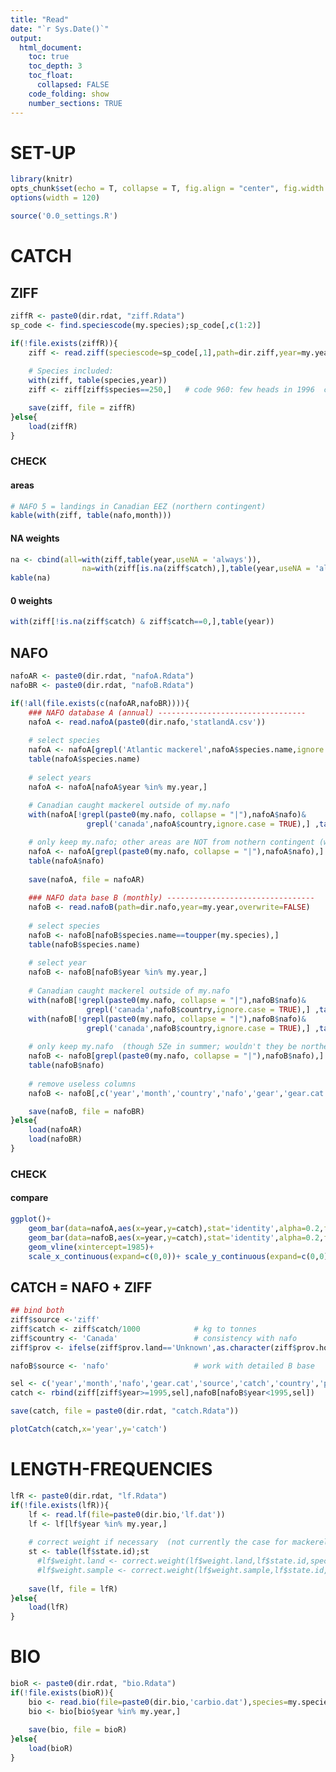 ```yaml
---
title: "Read"
date: "`r Sys.Date()`"
output:
  html_document:
    toc: true
    toc_depth: 3
    toc_float:
      collapsed: FALSE
    code_folding: show
    number_sections: TRUE
---
```


# SET-UP

```r
library(knitr)
opts_chunk$set(echo = T, collapse = T, fig.align = "center", fig.width = 9, fig.height = 6)
options(width = 120)
```    

```r
source('0.0_settings.R')
```

# CATCH
## ZIFF

```r
ziffR <- paste0(dir.rdat, "ziff.Rdata")
sp_code <- find.speciescode(my.species);sp_code[,c(1:2)]

if(!file.exists(ziffR)){
    ziff <- read.ziff(speciescode=sp_code[,1],path=dir.ziff,year=my.year)
    
    # Species included:
    with(ziff, table(species,year))
    ziff <- ziff[ziff$species==250,]   # code 960: few heads in 1996  code 951: wrong whelk

    save(ziff, file = ziffR)
}else{
    load(ziffR)
}

```
### CHECK {.tabset}
#### areas
```r
# NAFO 5 = landings in Canadian EEZ (northern contingent)
kable(with(ziff, table(nafo,month)))     
```
#### NA weights
```r
na <- cbind(all=with(ziff,table(year,useNA = 'always')),
                na=with(ziff[is.na(ziff$catch),],table(year,useNA = 'always')))
kable(na)
```
#### 0 weights
```r
with(ziff[!is.na(ziff$catch) & ziff$catch==0,],table(year))
```

## NAFO

```r
nafoAR <- paste0(dir.rdat, "nafoA.Rdata")
nafoBR <- paste0(dir.rdat, "nafoB.Rdata")

if(!all(file.exists(c(nafoAR,nafoBR)))){
    ### NAFO database A (annual) ---------------------------------
    nafoA <- read.nafoA(paste0(dir.nafo,'statlandA.csv')) 
    
    # select species
    nafoA <- nafoA[grepl('Atlantic mackerel',nafoA$species.name,ignore.case = TRUE),]
    table(nafoA$species.name)
    
    # select years
    nafoA <- nafoA[nafoA$year %in% my.year,]
    
    # Canadian caught mackerel outside of my.nafo
    with(nafoA[!grepl(paste0(my.nafo, collapse = "|"),nafoA$nafo)&
                 grepl('canada',nafoA$country,ignore.case = TRUE),] ,table(year,nafo))

    # only keep my.nafo; other areas are NOT from nothern contingent (winter months in US or Europe)
    nafoA <- nafoA[grepl(paste0(my.nafo, collapse = "|"),nafoA$nafo),] 
    table(nafoA$nafo)
    
    save(nafoA, file = nafoAR)
    
    ### NAFO data base B (monthly) ---------------------------------
    nafoB <- read.nafoB(path=dir.nafo,year=my.year,overwrite=FALSE)     
    
    # select species
    nafoB <- nafoB[nafoB$species.name==toupper(my.species),]
    table(nafoB$species.name)
    
    # select year
    nafoB <- nafoB[nafoB$year %in% my.year,]
    
    # Canadian caught mackerel outside of my.nafo
    with(nafoB[!grepl(paste0(my.nafo, collapse = "|"),nafoB$nafo)&
                 grepl('canada',nafoB$country,ignore.case = TRUE),] ,table(year,nafo))
    with(nafoB[!grepl(paste0(my.nafo, collapse = "|"),nafoB$nafo)&
                 grepl('canada',nafoB$country,ignore.case = TRUE),] ,table(month,nafo))
    
    # only keep my.nafo  (though 5Ze in summer; wouldn't they be northern contingent fish??)
    nafoB <- nafoB[grepl(paste0(my.nafo, collapse = "|"),nafoB$nafo),] 
    table(nafoB$nafo)
    
    # remove useless columns 
    nafoB <- nafoB[,c('year','month','country','nafo','gear','gear.cat','tonnage.class','prov','catch')]

    save(nafoB, file = nafoBR)
}else{
    load(nafoAR)
    load(nafoBR)
}
```
### CHECK {.tabset}
#### compare
```r
ggplot()+
    geom_bar(data=nafoA,aes(x=year,y=catch),stat='identity',alpha=0.2,fill='blue')+
    geom_bar(data=nafoB,aes(x=year,y=catch),stat='identity',alpha=0.2,fill='red')+
    geom_vline(xintercept=1985)+
    scale_x_continuous(expand=c(0,0))+ scale_y_continuous(expand=c(0,0))
```

## CATCH = NAFO + ZIFF

```r
## bind both
ziff$source <-'ziff'
ziff$catch <- ziff$catch/1000            # kg to tonnes
ziff$country <- 'Canada'                 # consistency with nafo
ziff$prov <- ifelse(ziff$prov.land=='Unknown',as.character(ziff$prov.home),as.character(ziff$prov.land))

nafoB$source <- 'nafo'                   # work with detailed B base

sel <- c('year','month','nafo','gear.cat','source','catch','country','prov')
catch <- rbind(ziff[ziff$year>=1995,sel],nafoB[nafoB$year<1995,sel])       # ziff from 1995 onwards, nafoB before

save(catch, file = paste0(dir.rdat, "catch.Rdata"))

plotCatch(catch,x='year',y='catch')
```

# LENGTH-FREQUENCIES

```r
lfR <- paste0(dir.rdat, "lf.Rdata")
if(!file.exists(lfR)){
    lf <- read.lf(file=paste0(dir.bio,'lf.dat'))
    lf <- lf[lf$year %in% my.year,]
    
    # correct weight if necessary  (not currently the case for mackerel)
    st <- table(lf$state.id);st
      #lf$weight.land <- correct.weight(lf$weight.land,lf$state.id,species=my.species)
      #lf$weight.sample <- correct.weight(lf$weight.sample,lf$state.id,species=my.species)
    
    save(lf, file = lfR)
}else{
    load(lfR)
}

```

# BIO

```r
bioR <- paste0(dir.rdat, "bio.Rdata")
if(!file.exists(bioR)){
    bio <- read.bio(file=paste0(dir.bio,'carbio.dat'),species=my.species)
    bio <- bio[bio$year %in% my.year,]
    
    save(bio, file = bioR)
}else{
    load(bioR)
}
```



